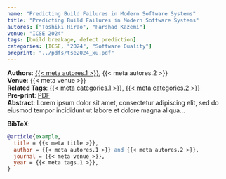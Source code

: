 ```yaml
---
name: "Predicting Build Failures in Modern Software Systems"
title: "Predicting Build Failures in Modern Software Systems"
autores: ["Toshiki Hirao", "Farshad Kazemi"]
venue: "ICSE 2024"
tags: [build breakage, defect prediction]
categories: [ICSE, "2024", "Software Quality"]
preprint: "../pdfs/tse2024_xu.pdf"
---
```

**Authors**: [{{< meta autores.1 >}}](../members/current/shanemcintosh.qmd), {{< meta autores.2 >}}  
**Venue**: {{< meta venue >}}   
**Related Tags**: [{{< meta categories.1 >}}](../publications.qmd#category=build+breakage), [{{< meta categories.2 >}}](../publications.qmd#category=defect+prediction)  
**Pre-print**: [PDF]({{< meta preprint >}})  
**Abstract**: Lorem ipsum dolor sit amet, consectetur adipiscing elit, sed do eiusmod tempor incididunt ut labore et dolore magna aliqua...   


**BibTeX**:
```bibtex
@article{example,
  title = {{< meta title >}},
  author = {{< meta autores.1 >}} and {{< meta autores.2 >}},
  journal = {{< meta venue >}},
  year = {{< meta tags.1 >}},
}
```